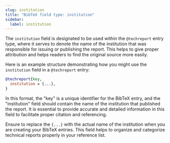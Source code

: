 ```yaml
---
slug: institution
title: "BibTeX field type: institution"
sidebar:
  label: institution
---
```



The `institution` field is designated to be used within the `@techreport` entry type, where it serves to denote the name of the institution that was responsible for issuing or publishing the report. This helps to give proper attribution and helps readers to find the original source more easily.

<CiteDrive/>

Here is an example structure demonstrating how you might use the `institution` field in a `@techreport` entry:

```bibtex
@techreport{key,
  institution = {...},
}
```

In this format, the "key" is a unique identifier for the BibTeX entry, and the "institution" field should contain the name of the institution that published the report. It is essential to provide accurate and detailed information in this field to facilitate proper citation and referencing.

Ensure to replace the `{...}` with the actual name of the institution when you are creating your BibTeX entries. This field helps to organize and categorize technical reports properly in your reference list.
